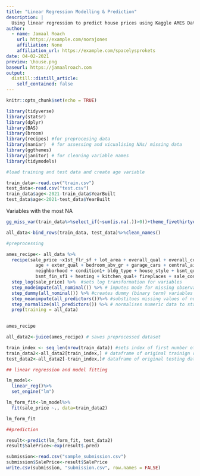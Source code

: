 ```yaml
---
title: "Linear Regression Modelling & Prediction"
description: |
  Using linear regression to predict house prices using Kaggle AMES Data Set
author:
  - name: Jamaal Roach
    url: https://example.com/norajones
    affiliation: None
    affiliation_url: https://example.com/spacelysprokets
date: 04-02-2021
preview: \house.png
baseurl: https://jamaalroach.com
output:
  distill::distill_article:
    self_contained: false
---
```


```r
knitr::opts_chunk$set(echo = TRUE)
```




```r
library(tidyverse)
library(statsr)
library(dplyr)
library(BAS)
library(broom)
library(recipes) #for preprocesing data
library(naniar)  # for assessing and vicualising NAs/ missing data
library(ggthemes)
library(janitor) # for cleaning variable names
library(tidymodels)
```



```r
#load training and test data and create age variable 

train_data<-read.csv("train.csv")
test_data<-read.csv("test.csv")
train_data$age<-2021-train_data$YearBuilt
test_data$age<-2021-test_data$YearBuilt

```


Variables with the most NA 
```r
gg_miss_var(train_data%>%select_if(~sum(is.na(.))>0))+theme_fivethirtyeight()
```

```r
all_data<-bind_rows(train_data, test_data)%>%clean_names()
```



```r

#preprocessing

ames_recipe<- all_data %>%
  recipe(sale_price ~x1st_flr_sf + lot_area + overall_qual + overall_cond + 
           age + exter_qual + bedroom_abv_gr + garage_cars + central_air + ms_zoning + 
           neighborhood + condition1+ bldg_type + house_style + bsmt_qual + exter_cond + 
           bsmt_fin_sf1 + heating + kitchen_qual+ fireplaces + sale_condition) %>%
  step_log(sale_price) %>%  #sets log transformation for variables
  step_modeimpute(all_nominal()) %>% # imputes mode for missing observations for all nominal variables
  step_dummy(all_nominal()) %>% #creates dummy (binary term) variables for levels of nominal variables (character or factors)
  step_meanimpute(all_predictors())%>% #substitues missing values of numerical independent variables for the training data average of the variable
  step_normalize(all_predictors()) %>% # normalises numeric data to stand normal distribution i.e mean =0, sd = 1
  prep(training = all_data)
  


```


```r
ames_recipe
```


```r
all_data2<-juice(ames_recipe) # saves preprocessed dataset

```





```r
train_index <- seq_len(nrow(train_data)) #sets index of first number of rows euqlling original training data 
train_data2<-all_data2[train_index,] # dataframe of original trainign data after preprocessing
test_data2<-all_data2[-train_index,]# dataframe of original testing data after preprocessing


```

```r

## linear regression and model fitting 

lm_model<-
  linear_reg()%>%
  set_engine("lm")

lm_form_fit<-lm_model%>%
  fit(sale_price ~., data=train_data2)

```


```r
lm_form_fit
```





```r
##prediction

result<-predict(lm_form_fit, test_data2)
result$SalePrice<-exp(result$.pred)
```


```r
submission<-read.csv("sample_submission.csv")
submission$SalePrice<-result$SalePrice
write.csv(submission, "submission.csv", row.names = FALSE)
```









